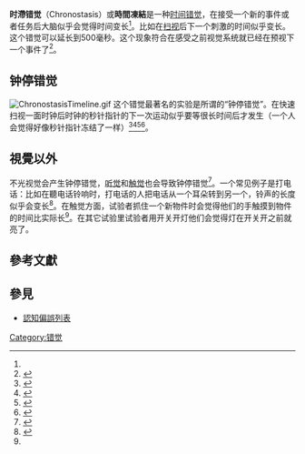 '''时滯错觉'''（Chronostasis）或'''時間凍結'''是一种[[时间知觉|时间错觉]]，在接受一个新的事件或者任务后大脑似乎会觉得时间变长<ref name=Yarrow/>。比如在[[扫视|扫视]]后下一个刺激的时间似乎变长。这个错觉可以延长到500毫秒。这个现象符合在感受之前视觉系统就已经在预视下一个事件了<ref name="Yarrow, Whiteley">{{cite journal | vauthors = Yarrow K, Whiteley L, Rothwell JC, Haggard P | title = Spatial consequences of bridging the saccadic gap | journal = Vision Research | volume = 46 | issue = 4 | pages = 545–55 | date = February 2006 | pmid = 16005489 | doi = 10.1016/j.visres.2005.04.019 | pmc=1343538}}</ref>。

==钟停错觉==
[[File:ChronostasisTimeline.gif|thumb]]
这个错觉最著名的实验是所谓的“钟停错觉”。在快速扫视一面时钟后时钟的秒针指针的下一次运动似乎要等很长时间后才发生（一个人会觉得好像秒针指针冻结了一样）<ref name=Knoll2>{{cite journal | vauthors = Knöll J, Morrone MC, Bremmer F | title = Spatio-temporal topography of saccadic overestimation of time | journal = Vision Research | volume = 83 | pages = 56–65 | date = May 2013 | pmid = 23458677 | doi = 10.1016/j.visres.2013.02.013 }}</ref><ref name="Yarrow, Rothwell">{{cite journal | vauthors = Yarrow K, Rothwell JC | title = Manual chronostasis: tactile perception precedes physical contact | journal = Current Biology | volume = 13 | issue = 13 | pages = 1134–9 | date = July 2003 | pmid = 12842013 | doi = 10.1016/S0960-9822(03)00413-5 }}</ref><ref name=Yarrow>{{cite journal | vauthors = Yarrow K, Johnson H, Haggard P, Rothwell JC | title = Consistent chronostasis effects across saccade categories imply a subcortical efferent trigger | url = https://archive.org/details/sim_journal-of-cognitive-neuroscience_2004-06_16_5/page/839 | journal = Journal of Cognitive Neuroscience | volume = 16 | issue = 5 | pages = 839–47 | date = June 2004 | pmid = 15200711 | doi = 10.1162/089892904970780 | pmc=1266050}}</ref><ref>{{cite news | url=http://www.bbc.com/future/story/20120827-how-to-make-time-stand-still | title=The mystery of the stopped clock illusion | work=[[BBC|BBC]] - Future - Health - | date=2012-08-27 | accessdate=2012-12-09 | archive-date=2013-01-20 | archive-url=https://web.archive.org/web/20130120100128/http://www.bbc.com/future/story/20120827-how-to-make-time-stand-still | dead-url=no }}</ref>。

==視覺以外==
不光视觉会产生钟停错觉，[[听觉|听觉]]和[[触觉|触觉]]也会导致钟停错觉<ref name=Nijhawan>{{cite book | last = Nijhawan | first = Romi | name-list-format = vanc | title=Space and Time in Perception and Action|year=2010|publisher=Cambridge University Press|location=Cambridge, UK|isbn=978-0-521-86318-6}}</ref>。一个常见例子是打电话：比如在聽电话铃响时，打电话的人把电话从一个耳朵转到另一个，铃声的长度似乎会变长<ref name="Hodinott">{{cite journal | vauthors = Hodinott-Hill I, Thilo KV, Cowey A, Walsh V | title = Auditory chronostasis: hanging on the telephone | journal = Current Biology | volume = 12 | issue = 20 | pages = 1779–81 | date = October 2002 | pmid = 12401174 | doi = 10.1016/S0960-9822(02)01219-8 }}</ref>。在触觉方面，试验者抓住一个新物件时会觉得他们的手触摸到物件的时间比实际长<ref name="Yarrow, Rothwell" />。在其它试验里试验者用开关开灯他们会觉得灯在开关开之前就亮了。

==參考文獻==
{{reflist}}

==參見==
*[[認知偏誤列表|認知偏誤列表]]

[[Category:错觉|Category:错觉]]